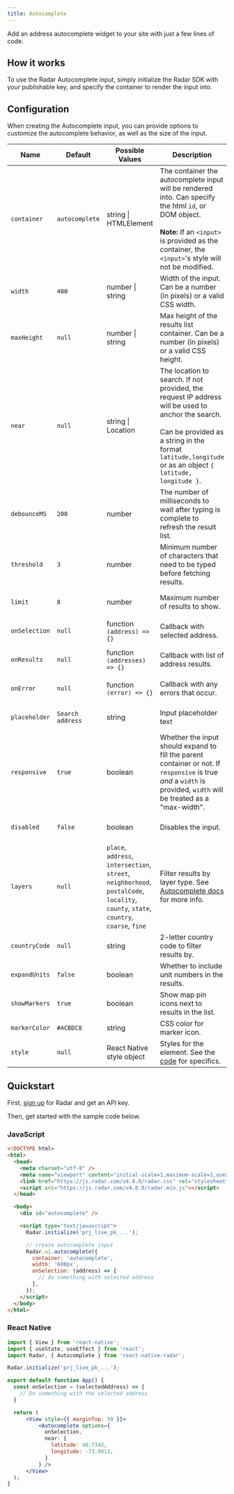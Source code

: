 ```yaml
---
title: Autocomplete
---
```


Add an address autocomplete widget to your site with just a few lines of code.

<AutocompleteInput />

## How it works

To use the Radar Autocomplete input, simply initialize the Radar SDK with your publishable key, and specify the container to render the input into.

## Configuration

When creating the Autocomplete input, you can provide options to customize the autocomplete behavior, as well as the size of the input.

<div class="full-width-table">

| Name  | Default | Possible Values | Description           | SDK availability |
|-------|---------|-----------------|-----------------------|------------------|
|`container` |`autocomplete` |string \| HTMLElement |The container the autocomplete input will be rendered into. Can specify the html `id`, or DOM object. <br /><br /><b>Note:</b> If an `<input>` is provided as the container, the `<input>`'s style will not be modified. |Web|
|`width` |`400` |number \| string |Width of the input. Can be a number (in pixels) or a valid CSS width.|Web|
|`maxHeight` |`null` |number \| string |Max height of the results list container. Can be a number (in pixels) or a valid CSS height.|Web|
|`near` |`null` |string \| Location | The location to search. If not provided, the request IP address will be used to anchor the search. <br /><br />Can be provided as a string in the format `latitude,longitude` or as an object `{ latitude, longitude }`. |Web, React Native|
|`debounceMS` |`200` |number |The number of milliseconds to wait after typing is complete to refresh the result list.|Web, React Native|
|`threshold` |`3` |number |Minimum number of characters that need to be typed before fetching results.|Web, React Native|
|`limit` |`8` |number |Maximum number of results to show.|Web, React Native|
|`onSelection` |`null` |function `(address) => {}`|Callback with selected address.|Web, React Native|
|`onResults` |`null` |function `(addresses) => {}`|Callback with list of address results.|Web, React Native|
|`onError` |`null` |function `(error) => {}`|Callback with any errors that occur.|Web, React Native|
|`placeholder` |`Search address` |string |Input placeholder text|Web, React Native|
|`responsive` |`true` |boolean |Whether the input should expand to fill the parent container or not. If `responsive` is true _and_ a `width` is provided, `width` will be treated as a "max-width".|Web|
|`disabled` |`false` |boolean |Disables the input.|Web, React Native|
|`layers` |`null` |`place`, `address`, `intersection`, `street`, `neighborhood`, `postalCode`, `locality`, `county`, `state`, `country`, `coarse`, `fine` |Filter results by layer type. See [Autocomplete docs](/documentation/api#query-parameters-3) for more info.|Web, React Native|
|`countryCode` |`null` |string|2-letter country code to filter results by.|Web, React Native|
|`expandUnits` |`false` |boolean|Whether to include unit numbers in the results.|Web|
|`showMarkers` |`true` |boolean |Show map pin icons next to results in the list.|Web, React Native|
|`markerColor` |`#ACBDC8` |string |CSS color for marker icon.|Web|
|`style`|`null`|React Native style object|Styles for the element. See the [code](https://github.com/radarlabs/react-native-radar/blob/be23434ba731dda7015e25b7fc3a6364ff1b311d/js/ui/autocomplete.jsx#L153) for specifics.|React Native|
</div>

## Quickstart

First, [sign up](https://radar.com/signup) for Radar and get an API key.

Then, get started with the sample code below.

### JavaScript

```html
<!DOCTYPE html>
<html>
  <head>
    <meta charset="utf-8" />
    <meta name="viewport" content="initial-scale=1,maximum-scale=1,user-scalable=no" />
    <link href="https://js.radar.com/v4.0.0/radar.css" rel="stylesheet">
    <script src="https://js.radar.com/v4.0.0/radar.min.js"></script>
  </head>

  <body>
    <div id="autocomplete" />

    <script type="text/javascript">
      Radar.initialize('prj_live_pk_...');

      // create autocomplete input
      Radar.ui.autocomplete({
        container: 'autocomplete',
        width: '600px',
        onSelection: (address) => {
          // do something with selected address
        },
      });
    </script>
  </body>
</html>
```

### React Native

```jsx
import { View } from 'react-native';
import { useState, useEffect } from 'react';
import Radar, { Autocomplete } from 'react-native-radar';

Radar.initialize('prj_live_pk_...');

export default function App() {
  const onSelection = (selectedAddress) => {
    // Do something with the selected address
  }

  return (
      <View style={{ marginTop: 50 }}>
          <Autocomplete options={
            onSelection,
            near: {
              latitude: 40.7342,
              longitude: -73.9911,
            }
          } />
      </View>
  );
}
```

